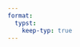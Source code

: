 ```yaml
---
format:
  typst:
    keep-typ: true
---
```





```{=typst}
#import "@preview/tablex:0.0.8": tablex, rowspanx, colspanx
#align(center+bottom)[
#tablex(
  columns: 4,
  align: center + horizon,
  auto-vlines: false,

  // indicate the first two rows are the header
  // (in case we need to eventually
  // enable repeating the header across pages)
  header-rows: 2,

  // color the last column's cells
  // based on the written number
  map-cells: cell => {
    if cell.x == 3 and cell.y > 1 {
      cell.content = {
        let value = int(cell.content.text)
        let text-color = if value < 10 {
          red.lighten(30%)
        } else if value < 15 {
          yellow.darken(13%)
        } else {
          green
        }
        set text(text-color)
        strong(cell.content)
      }
    }
    cell
  },

  /* --- header --- */
  rowspanx(2)[*Username*], colspanx(2)[*Data*], (), rowspanx(2)[*Score*],
  (),                 [*Location*], [*Height*], (),
  /* -------------- */

  [John], [Second St.], [180 cm], [5],
  [Wally], [Third Av.], [160 cm], [10],
  [Jason], [Some St.], [150 cm], [15],
  [Robert], [123 Av.], [190 cm], [20],
  [Other], [Unknown St.], [170 cm], [25],
)
]
```

